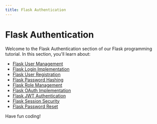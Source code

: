 ```yaml
---
title: Flask Authentication
---
```


# Flask Authentication

Welcome to the Flask Authentication section of our Flask programming tutorial. In this section, you'll learn about:

- [Flask User Management](./0-flask-user-management.mdx)
- [Flask Login Implementation](./1-flask-login-implementation.mdx)
- [Flask User Registration](./2-flask-user-registration.mdx)
- [Flask Password Hashing](./3-flask-password-hashing.mdx)
- [Flask Role Management](./4-flask-role-management.mdx)
- [Flask OAuth Implementation](./5-flask-oauth-implementation.mdx)
- [Flask JWT Authentication](./6-flask-jwt-authentication.mdx)
- [Flask Session Security](./7-flask-session-security.mdx)
- [Flask Password Reset](./8-flask-password-reset.mdx)

Have fun coding!
